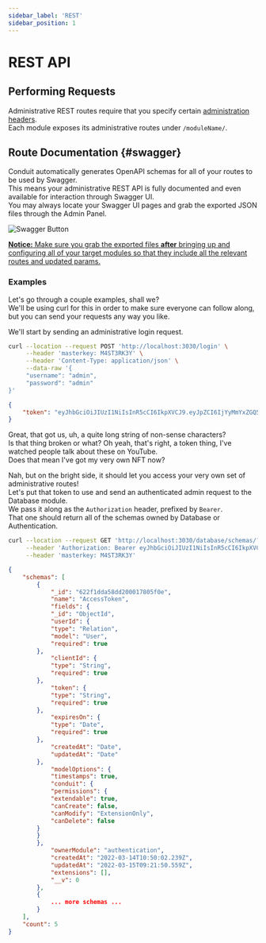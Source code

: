 ```yaml
---
sidebar_label: 'REST'
sidebar_position: 1
---
```


# REST API

## Performing Requests

Administrative REST routes require that you specify certain [administration headers](./#headers).<br />
Each module exposes its administrative routes under `/moduleName/`.

## Route Documentation {#swagger}

Conduit automatically generates OpenAPI schemas for all of your routes to be used by Swagger.<br />
This means your administrative REST API is fully documented and even available for interaction through Swagger UI.<br />
You may always locate your Swagger UI pages and grab the exported JSON files through the Admin Panel.

<div style={{textAlign: 'center'}}>

![Swagger Button](/v0.15/overview/home_topright_buttons.png)

</div>

<ins><strong>Notice:</strong> Make sure you grab the exported files <strong>after</strong> bringing up and configuring
all of your target modules so that they include all the relevant routes and updated params.</ins>

### Examples

Let's go through a couple examples, shall we?<br />
We'll be using curl for this in order to make sure everyone can follow along, but you can send your requests any way you like.

We'll start by sending an administrative login request.

``` bash title="Admin Login"
curl --location --request POST 'http://localhost:3030/login' \
     --header 'masterkey: M4ST3RK3Y' \
     --header 'Content-Type: application/json' \
     --data-raw '{
     "username": "admin",
     "password": "admin"
}'
```
```json title="Response"
{
    "token": "eyJhbGciOiJIUzI1NiIsInR5cCI6IkpXVCJ9.eyJpZCI6IjYyMmYxZGQ5NThkZDIwMDAxNzgwNWVmYyIsImlhdCI6MTY0NzM0MjMwMiwiZXhwIjoxNjQ3NDE0MzAyfQ.trHYfxt9Wf6ohgi5PWez-dZEDaQSBBR6wu2PINveQmI"
}
```

Great, that got us, uh, a quite long string of non-sense characters?<br />
Is that thing broken or what? Oh yeah, that's right, a token thing, I've watched people talk about these on YouTube.<br />
Does that mean I've got my very own NFT now?

Nah, but on the bright side, it should let you access your very own set of administrative routes!<br />
Let's put that token to use and send an authenticated admin request to the Database module.<br />
We pass it along as the `Authorization` header, prefixed by `Bearer`.<br />
That one should return all of the schemas owned by Database or Authentication.

``` bash title="Retrieving Database Schemas"
curl --location --request GET 'http://localhost:3030/database/schemas/?enabled=true&owner=database,authentication' \
     --header 'Authorization: Bearer eyJhbGciOiJIUzI1NiIsInR5cCI6IkpXVCJ9.eyJpZCI6IjYyMmYxZGQ5NThkZDIwMDAxNzgwNWVmYyIsImlhdCI6MTY0NzM0MjMwMiwiZXhwIjoxNjQ3NDE0MzAyfQ.trHYfxt9Wf6ohgi5PWez-dZEDaQSBBR6wu2PINveQmI' \
     --header 'masterkey: M4ST3RK3Y'
```
```json title="Response"
{
    "schemas": [
        {
            "_id": "622f1dda58dd200017805f0e",
            "name": "AccessToken",
            "fields": {
            "_id": "ObjectId",
            "userId": {
            "type": "Relation",
            "model": "User",
            "required": true
        },
            "clientId": {
            "type": "String",
            "required": true
        },
            "token": {
            "type": "String",
            "required": true
        },
            "expiresOn": {
            "type": "Date",
            "required": true
        },
            "createdAt": "Date",
            "updatedAt": "Date"
        },
            "modelOptions": {
            "timestamps": true,
            "conduit": {
            "permissions": {
            "extendable": true,
            "canCreate": false,
            "canModify": "ExtensionOnly",
            "canDelete": false
        }
        }
        },
            "ownerModule": "authentication",
            "createdAt": "2022-03-14T10:50:02.239Z",
            "updatedAt": "2022-03-15T09:21:50.559Z",
            "extensions": [],
            "__v": 0
        },
        {
            ... more schemas ...
        }
    ],
    "count": 5
}
```
